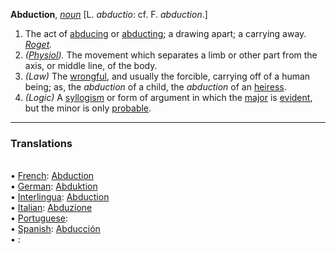 '''Abduction''', ''[[noun (part of speech)|noun]]'' [L. ''abductio'': cf. F. ''abduction''.]

<ol>
<li>The act of [[abducing]] or [[abducting]]; a drawing apart; a carrying away. ''[[Roget (source)|Roget]].''

<li> ''([[Physiol (subject)|Physiol]]).'' The movement which separates a limb or other part from the axis, or middle line, of the body.

<li> ''(Law)'' The [[wrongful]], and usually the forcible, carrying off of a human being; as, the ''abduction'' of a child, the ''abduction'' of an [[heiress]].

<li> ''(Logic)'' A [[syllogism]] or form of argument in which the [[major]] is [[evident]], but the minor is only [[probable]].
</ol>

<HR> <P> <H3>Translations</H3><BR>• [[French]]: [[Abduction]]<BR>• [[German]]: [[Abduktion]]<BR>• [[Interlingua]]: [[Abduction]]<BR>• [[Italian]]: [[Abduzione]]<BR>• [[Portuguese]]: [[]]<BR>• [[Spanish]]: [[Abducción]]<BR>• [[]]: [[]]